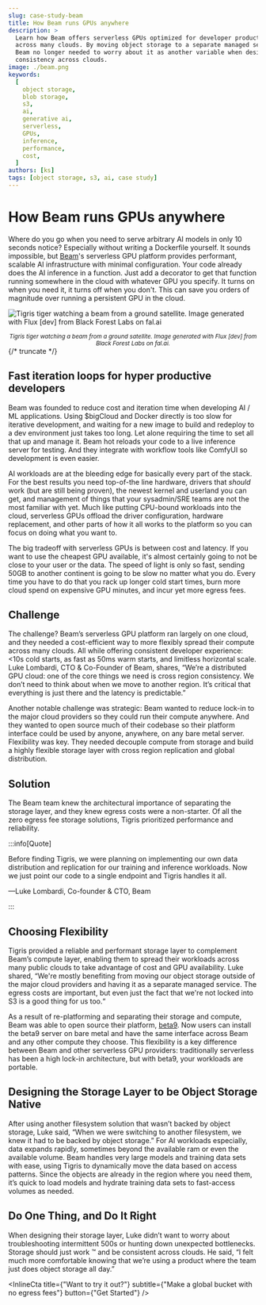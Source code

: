 ```yaml
---
slug: case-study-beam
title: How Beam runs GPUs anywhere
description: >
  Learn how Beam offers serverless GPUs optimized for developer productivity,
  across many clouds. By moving object storage to a separate managed service,
  Beam no longer needed to worry about it as another variable when designing for
  consistency across clouds.
image: ./beam.png
keywords:
  [
    object storage,
    blob storage,
    s3,
    ai,
    generative ai,
    serverless,
    GPUs,
    inference,
    performance,
    cost,
  ]
authors: [ks]
tags: [object storage, s3, ai, case study]
---
```



# How Beam runs GPUs anywhere

Where do you go when you need to serve arbitrary AI models in only 10 seconds
notice? Especially without writing a Dockerfile yourself. It sounds impossible,
but [Beam](https://beam.cloud)'s serverless GPU platform provides performant,
scalable AI infrastructure with minimal configuration. Your code already does
the AI inference in a function. Just add a decorator to get that function
running somewhere in the cloud with whatever GPU you specify. It turns on when
you need it, it turns off when you don't. This can save you orders of magnitude
over running a persistent GPU in the cloud.

![Tigris tiger watching a beam from a ground satellite. Image generated with Flux [dev] from Black Forest Labs on fal.ai](./beam.png)

<center>
  <small>
    <em>
      Tigris tiger watching a beam from a ground satellite. Image generated with Flux [dev] from Black Forest
      Labs on fal.ai.
    </em>
  </small>
</center>
{/* truncate */}

## Fast iteration loops for hyper productive developers

Beam was founded to reduce cost and iteration time when developing AI / ML
applications. Using \$bigCloud and Docker directly is too slow for iterative
development, and waiting for a new image to build and redeploy to a dev
environment just takes too long. Let alone requiring the time to set all that up
and manage it. Beam hot reloads your code to a live inference server for
testing. And they integrate with workflow tools like ComfyUI so development is
even easier.

AI workloads are at the bleeding edge for basically every part of the stack. For
the best results you need top-of-the line hardware, drivers that _should_ work
(but are still being proven), the newest kernel and userland you can get, and
management of things that your sysadmin/SRE teams are not the most familiar with
yet. Much like putting CPU-bound workloads into the cloud, serverless GPUs
offload the driver configuration, hardware replacement, and other parts of how
it all works to the platform so you can focus on doing what you want to.

The big tradeoff with serverless GPUs is between cost and latency. If you want
to use the cheapest GPU available, it's almost certainly going to not be close
to your user or the data. The speed of light is only so fast, sending 50GB to
another continent is going to be slow no matter what you do. Every time you have
to do that you rack up longer cold start times, burn more cloud spend on
expensive GPU minutes, and incur yet more egress fees.

## Challenge

The challenge? Beam’s serverless GPU platform ran largely on one cloud, and they
needed a cost-efficient way to more flexibly spread their compute across many
clouds. All while offering consistent developer experience: \<10s cold starts,
as fast as 50ms warm starts, and limitless horizontal scale. Luke Lombardi, CTO
& Co-Founder of Beam, shares, “We’re a distributed GPU cloud: one of the core
things we need is cross region consistency. We don’t need to think about when we
move to another region. It’s critical that everything is just there and the
latency is predictable.”

Another notable challenge was strategic: Beam wanted to reduce lock-in to the
major cloud providers so they could run their compute anywhere. And they wanted
to open source much of their codebase so their platform interface could be used
by anyone, anywhere, on any bare metal server. Flexibility was key. They needed
decouple compute from storage and build a highly flexible storage layer with
cross region replication and global distribution.

## Solution

The Beam team knew the architectural importance of separating the storage layer,
and they knew egress costs were a non-starter. Of all the zero egress fee
storage solutions, Tigris prioritized performance and reliability.

:::info[Quote]

Before finding Tigris, we were planning on implementing our own data
distribution and replication for our training and inference workloads. Now we
just point our code to a single endpoint and Tigris handles it all.

—Luke Lombardi, Co-founder & CTO, Beam

:::

## Choosing Flexibility

Tigris provided a reliable and performant storage layer to complement Beam’s
compute layer, enabling them to spread their workloads across many public clouds
to take advantage of cost and GPU availability. Luke shared, “We're mostly
benefiting from moving our object storage outside of the major cloud providers
and having it as a separate managed service. The egress costs are important, but
even just the fact that we're not locked into S3 is a good thing for us too.“

As a result of re-platforming and separating their storage and compute, Beam was
able to open source their platform,
[beta9](https://github.com/beam-cloud/beta9). Now users can install the beta9
server on bare metal and have the same interface across Beam and any other
compute they choose. This flexibility is a key difference between Beam and other
serverless GPU providers: traditionally serverless has been a high lock-in
architecture, but with beta9, your workloads are portable.

## Designing the Storage Layer to be Object Storage Native

After using another filesystem solution that wasn’t backed by object storage,
Luke said, “When we were switching to another filesystem, we knew it had to be
backed by object storage.” For AI workloads especially, data expands rapidly,
sometimes beyond the available ram or even the available volume. Beam handles
very large models and training data sets with ease, using Tigris to dynamically
move the data based on access patterns. Since the objects are already in the
region where you need them, it’s quick to load models and hydrate training data
sets to fast-access volumes as needed.

## Do One Thing, and Do It Right

When designing their storage layer, Luke didn’t want to worry about
troubleshooting intermittent 500s or hunting down unexpected bottlenecks.
Storage should just work :tm: and be consistent across clouds. He said, “I felt
much more comfortable knowing that we’re using a product where the team just
does object storage all day.”

<InlineCta
  title={"Want to try it out?"}
  subtitle={"Make a global bucket with no egress fees"}
  button={"Get Started"}
/>
